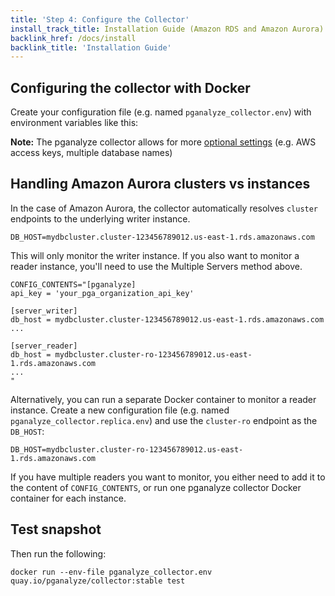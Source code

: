 ```yaml
---
title: 'Step 4: Configure the Collector'
install_track_title: Installation Guide (Amazon RDS and Amazon Aurora)
backlink_href: /docs/install
backlink_title: 'Installation Guide'
---
```



## Configuring the collector with Docker

Create your configuration file (e.g. named `pganalyze_collector.env`) with environment variables like this:

<SettingEnvVarsDocker />

**Note:** The pganalyze collector allows for more [optional settings](https://pganalyze.com/docs/collector/settings) (e.g. AWS access keys, multiple database names)

## Handling Amazon Aurora clusters vs instances

In the case of Amazon Aurora, the collector automatically resolves `cluster` endpoints to the underlying writer instance.

```
DB_HOST=mydbcluster.cluster-123456789012.us-east-1.rds.amazonaws.com
```

This will only monitor the writer instance. If you also want to monitor a reader instance, you'll need to use the Multiple Servers method above.

```
CONFIG_CONTENTS="[pganalyze]
api_key = 'your_pga_organization_api_key'

[server_writer]
db_host = mydbcluster.cluster-123456789012.us-east-1.rds.amazonaws.com
...

[server_reader]
db_host = mydbcluster.cluster-ro-123456789012.us-east-1.rds.amazonaws.com
...
"
```

Alternatively, you can run a separate Docker container to monitor a reader instance.
Create a new configuration file (e.g. named `pganalyze_collector.replica.env`) and use the `cluster-ro` endpoint as the `DB_HOST`:

```
DB_HOST=mydbcluster.cluster-ro-123456789012.us-east-1.rds.amazonaws.com
```

If you have multiple readers you want to monitor, you either need to add it to
the content of `CONFIG_CONTENTS`, or run one pganalyze collector Docker
container for each instance.

## Test snapshot

Then run the following:

```
docker run --env-file pganalyze_collector.env quay.io/pganalyze/collector:stable test
```

<PublicLastStepLogInsightsLink />
